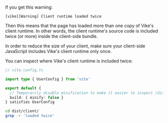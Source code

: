 If you get this warning:

```
[vike][Warning] Client runtime loaded twice
```

Then this means that the page has loaded more than one copy of Vike's client runtime. In other words, the client runtime's source code is included twice (or more) inside the client-side bundle.

In order to reduce the size of your client, make sure your client-side JavaScript includes Vike's client runtime only once.

You can inspect where Vike's client runtime is included twice:

```ts
// vite.config.ts

import type { UserConfig } from 'vite'

export default {
  // Temporarily disable minification to make it easier to inspect /dist/client
  build: { minify: false }
} satisfies UserConfig
```

```bash
cd dist/client/
grep -r 'loaded twice'
```
